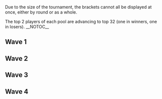{{DISPLAYTITLE:CEO 2015: ''Melee'' Pools}}{{CEO2015 Tabs |This=2}}

Due to the size of the tournament, the brackets cannot all be displayed at once, either by round or as a whole.

The top 2 players of each pool are advancing to top 32 (one in winners, one in losers).
__NOTOC__
==Wave 1==
{{Box|start|padding=2em}}
==={{HiddenSort| Pool 1}}===
{{GroupTableStart|[[CEO/2015/Melee/Singles Pools/P1|Pool 1]]|width=200px}}
{{GroupTableSlot| [[Armada]] |flag=se |team= |place= |win_m= |lose_m= |win_g= |lose_g= |bg=up }}
{{GroupTableSlot|[[KirbyLover69]] |team= |place= |win_m= |lose_m= |win_g= |lose_g= |bg= }}
{{GroupTableSlot|[[Clipstream Casshern]] |team= |place= |win_m= |lose_m= |win_g= |lose_g= |bg= }}
{{GroupTableSlot|[[TheresSomethingAboutMaddy|TheresSomething…]] |team= |place= |win_m= |lose_m= |win_g= |lose_g= |bg= }}
{{GroupTableSlot|[[BT]] |team= |place= |win_m= |lose_m= |win_g= |lose_g= |bg= }}
{{GroupTableSlot|[[Apollo]] |team= |place= |win_m= |lose_m= |win_g= |lose_g= |bg= }}
{{GroupTableSlot|[[CH Breadsticks]] |team= |place= |win_m= |lose_m= |win_g= |lose_g= |bg= }}
{{GroupTableSlot|[[Vudujin]] |flag=us |team= |place= |win_m= |lose_m= |win_g= |lose_g= |bg= }}
{{GroupTableSlot|[[Kradi]] |team= |place= |win_m= |lose_m= |win_g= |lose_g= |bg= }}
{{GroupTableSlot|[[Skaterbaj]] |team= |place= |win_m= |lose_m= |win_g= |lose_g= |bg= }}
{{GroupTableSlot|[[BGSatchel]] |team= |place= |win_m= |lose_m= |win_g= |lose_g= |bg= }}
{{GroupTableSlot|[[Moltov]] |team= |place= |win_m= |lose_m= |win_g= |lose_g= |bg= }}
{{GroupTableSlot|[[DOOM]] |team= |place= |win_m= |lose_m= |win_g= |lose_g= |bg= }}
{{GroupTableSlot|[[kip]] |team= |place= |win_m= |lose_m= |win_g= |lose_g= |bg= }}
{{GroupTableSlot|[[Spidi]] |team= |place= |win_m= |lose_m= |win_g= |lose_g= |bg= }}
{{GroupTableSlot|[[Gahtzu]] |flag=us |team= |place= |win_m= |lose_m= |win_g= |lose_g= |bg=stayup }}
{{GroupTableSlot|[[Muse]] |team= |place= |win_m= |lose_m= |win_g= |lose_g= |bg= }}
{{GroupTableSlot|[[Self Destruct King]] |team= |place= |win_m= |lose_m= |win_g= |lose_g= |bg= }}
{{GroupTableSlot|[[Morbellix]] |team= |place= |win_m= |lose_m= |win_g= |lose_g= |bg= }}
{{GroupTableSlot|[[EH Sly Dawg]] |team= |place= |win_m= |lose_m= |win_g= |lose_g= |bg= }}
{{GroupTableSlot|[[Mantwin]] |team= |place= |win_m= |lose_m= |win_g= |lose_g= |bg= }}
{{GroupTableSlot|[[JAM]] |team= |place= |win_m= |lose_m= |win_g= |lose_g= |bg= }}
{{GroupTableSlot|[[Bizzarro Flame]] |flag=us |team= |place= |win_m= |lose_m= |win_g= |lose_g= |bg= }}
{{GroupTableSlot|[[Whispy]] |team= |place= |win_m= |lose_m= |win_g= |lose_g= |bg= }}
{{GroupTableSlot|[[Gelp]] |team= |place= |win_m= |lose_m= |win_g= |lose_g= |bg= }}
{{GroupTableSlot|[[Moses]] |team= |place= |win_m= |lose_m= |win_g= |lose_g= |bg= }}
{{GroupTableSlot|[[Renshai]] |team= |place= |win_m= |lose_m= |win_g= |lose_g= |bg= }}
{{GroupTableSlot|[[Shoshonee]] |team= |place= |win_m= |lose_m= |win_g= |lose_g= |bg= }}
{{GroupTableSlot|[[red10911]] |team= |place= |win_m= |lose_m= |win_g= |lose_g= |bg= }}
{{GroupTableSlot|[[BB Boasting Toast]] |team= |place= |win_m= |lose_m= |win_g= |lose_g= |bg= }}
{{GroupTableEnd}}
{{Box|break|padding=2em}}

==={{HiddenSort| Pool 2}}===
{{GroupTableStart|[[CEO/2015/Melee/Singles Pools/P2|Pool 2]]|width=200px}}
{{GroupTableSlot|[[MacD]] |flag=us |team= |place= |win_m= |lose_m= |win_g= |lose_g= |bg=up }}
{{GroupTableSlot|[[Coals]] |team= |place= |win_m= |lose_m= |win_g= |lose_g= |bg= }}
{{GroupTableSlot|[[Dak]] |team= |place= |win_m= |lose_m= |win_g= |lose_g= |bg= }}
{{GroupTableSlot|[[Kiro]] |team= |place= |win_m= |lose_m= |win_g= |lose_g= |bg= }}
{{GroupTableSlot|[[Jigolo]] |team= |place= |win_m= |lose_m= |win_g= |lose_g= |bg= }}
{{GroupTableSlot|[[Kenpachi]] |team= |place= |win_m= |lose_m= |win_g= |lose_g= |bg= }}
{{GroupTableSlot|[[I AM LUNK]] |team= |place= |win_m= |lose_m= |win_g= |lose_g= |bg= }}
{{GroupTableSlot|[[drunk sloth]] |flag=us |team= |place= |win_m= |lose_m= |win_g= |lose_g= |bg= }}
{{GroupTableSlot|[[Blazing]] |team= |place= |win_m= |lose_m= |win_g= |lose_g= |bg= }}
{{GroupTableSlot|[[Professor Cedar]] |team= |place= |win_m= |lose_m= |win_g= |lose_g= |bg= }}
{{GroupTableSlot|[[SD]] |team= |place= |win_m= |lose_m= |win_g= |lose_g= |bg= }}
{{GroupTableSlot|[[Paz]] |team= |place= |win_m= |lose_m= |win_g= |lose_g= |bg= }}
{{GroupTableSlot|[[Haus]] |team= |place= |win_m= |lose_m= |win_g= |lose_g= |bg= }}
{{GroupTableSlot|[[Lad]] |team= |place= |win_m= |lose_m= |win_g= |lose_g= |bg= }}
{{GroupTableSlot|[[Skate]] |team= |place= |win_m= |lose_m= |win_g= |lose_g= |bg= }}
{{GroupTableSlot|[[DJ Nintendo]] |flag=us |team= |place= |win_m= |lose_m= |win_g= |lose_g= |bg=stayup }}
{{GroupTableSlot|[[CandyMan]] |team= |place= |win_m= |lose_m= |win_g= |lose_g= |bg= }}
{{GroupTableSlot|[[Foodmanchew]] |team= |place= |win_m= |lose_m= |win_g= |lose_g= |bg= }}
{{GroupTableSlot|[[Vyrem]] |team= |place= |win_m= |lose_m= |win_g= |lose_g= |bg= }}
{{GroupTableSlot|[[Robot Owl]] |team= |place= |win_m= |lose_m= |win_g= |lose_g= |bg= }}
{{GroupTableSlot|[[Captain Zack]] |team= |place= |win_m= |lose_m= |win_g= |lose_g= |bg= }}
{{GroupTableSlot|[[The Rock]] |team= |place= |win_m= |lose_m= |win_g= |lose_g= |bg= }}
{{GroupTableSlot|[[ARC]] |flag=us |team= |place= |win_m= |lose_m= |win_g= |lose_g= |bg= }}
{{GroupTableSlot|[[Nicaboy]] |flag=us |team= |place= |win_m= |lose_m= |win_g= |lose_g= |bg= }}
{{GroupTableSlot|[[Omnesync]] |team= |place= |win_m= |lose_m= |win_g= |lose_g= |bg= }}
{{GroupTableSlot|[[SRD Javi]] |team= |place= |win_m= |lose_m= |win_g= |lose_g= |bg= }}
{{GroupTableSlot|[[Lex]] |team= |place= |win_m= |lose_m= |win_g= |lose_g= |bg= }}
{{GroupTableSlot|[[Thad]] |team= |place= |win_m= |lose_m= |win_g= |lose_g= |bg= }}
{{GroupTableSlot|[[Gary]] |team= |place= |win_m= |lose_m= |win_g= |lose_g= |bg= }}
{{GroupTableSlot|[[BABERUTHLESS]] |team= |place= |win_m= |lose_m= |win_g= |lose_g= |bg= }}
{{GroupTableEnd}}
{{Box|break|padding=2em}}

==={{HiddenSort| Pool 3}}===
{{GroupTableStart|[[CEO/2015/Melee/Singles Pools/P3|Pool 3]]|width=200px}}
{{GroupTableSlot|[[SFAT]] |flag=us |team= |place= |win_m= |lose_m= |win_g= |lose_g= |bg=up }}
{{GroupTableSlot|[[C40]] |team= |place= |win_m= |lose_m= |win_g= |lose_g= |bg= }}
{{GroupTableSlot|[[Memo]] |team= |place= |win_m= |lose_m= |win_g= |lose_g= |bg= }}
{{GroupTableSlot|[[Future]] |team= |place= |win_m= |lose_m= |win_g= |lose_g= |bg= }}
{{GroupTableSlot|[[dog]] |team= |place= |win_m= |lose_m= |win_g= |lose_g= |bg= }}
{{GroupTableSlot|[[TheBlackHombre]] |team= |place= |win_m= |lose_m= |win_g= |lose_g= |bg= }}
{{GroupTableSlot|[[Arcana7]] |team= |place= |win_m= |lose_m= |win_g= |lose_g= |bg= }}
{{GroupTableSlot|[[KeepSpeedN]] |team= |place= |win_m= |lose_m= |win_g= |lose_g= |bg= }}
{{GroupTableSlot|[[Valar Morghulis]] |team= |place= |win_m= |lose_m= |win_g= |lose_g= |bg= }}
{{GroupTableSlot|[[Brochill]] |team= |place= |win_m= |lose_m= |win_g= |lose_g= |bg= }}
{{GroupTableSlot|[[Fizzi]] |team= |place= |win_m= |lose_m= |win_g= |lose_g= |bg= }}
{{GroupTableSlot|[[OC Zack]] |team= |place= |win_m= |lose_m= |win_g= |lose_g= |bg= }}
{{GroupTableSlot|[[Phire]] |team= |place= |win_m= |lose_m= |win_g= |lose_g= |bg= }}
{{GroupTableSlot|[[Browningtons]] |team= |place= |win_m= |lose_m= |win_g= |lose_g= |bg= }}
{{GroupTableSlot|[[MilkMuffinMan]] |team= |place= |win_m= |lose_m= |win_g= |lose_g= |bg= }}
{{GroupTableSlot|[[Porkchops]] |flag=us |team= |place= |win_m= |lose_m= |win_g= |lose_g= |bg=stayup }}
{{GroupTableSlot|[[Drew]] |team= |place= |win_m= |lose_m= |win_g= |lose_g= |bg= }}
{{GroupTableSlot|[[119 Fabio]] |team= |place= |win_m= |lose_m= |win_g= |lose_g= |bg= }}
{{GroupTableSlot|[[Frardvark]] |team= |place= |win_m= |lose_m= |win_g= |lose_g= |bg= }}
{{GroupTableSlot|[[Locke Robster]] |team= |place= |win_m= |lose_m= |win_g= |lose_g= |bg= }}
{{GroupTableSlot|[[OCS Sync]] |team= |place= |win_m= |lose_m= |win_g= |lose_g= |bg= }}
{{GroupTableSlot|[[Dark Mark]] |team= |place= |win_m= |lose_m= |win_g= |lose_g= |bg= }}
{{GroupTableSlot|[[Azen]] |flag=us |team= |place= |win_m= |lose_m= |win_g= |lose_g= |bg= }}
{{GroupTableSlot|[[Pi]] |flag=us |team= |place= |win_m= |lose_m= |win_g= |lose_g= |bg= }}
{{GroupTableSlot|[[Ruse]] |team= |place= |win_m= |lose_m= |win_g= |lose_g= |bg= }}
{{GroupTableSlot|[[Churr0s]] |team= |place= |win_m= |lose_m= |win_g= |lose_g= |bg= }}
{{GroupTableSlot|[[Simba]] |team= |place= |win_m= |lose_m= |win_g= |lose_g= |bg= }}
{{GroupTableSlot|[[JediOkami]] |team= |place= |win_m= |lose_m= |win_g= |lose_g= |bg= }}
{{GroupTableSlot|[[Esperanto]] |team= |place= |win_m= |lose_m= |win_g= |lose_g= |bg= }}
{{GroupTableSlot|[[Bloodzure]] |team= |place= |win_m= |lose_m= |win_g= |lose_g= |bg= }}

{{GroupTableEnd}}
{{Box|break|padding=2em}}

==={{HiddenSort| Pool 4}}===
{{GroupTableStart|[[CEO/2015/Melee/Singles Pools/P4|Pool 4]]|width=200px}}
{{GroupTableSlot|[[S2J]] |flag=us |team= |place= |win_m= |lose_m= |win_g= |lose_g= |bg=up }}
{{GroupTableSlot|[[Jelly]] |team= |place= |win_m= |lose_m= |win_g= |lose_g= |bg= }}
{{GroupTableSlot|[[Corp]] |team= |place= |win_m= |lose_m= |win_g= |lose_g= |bg= }}
{{GroupTableSlot|[[Super Galaxy Man Sam|Super Galaxy…]] |team= |place= |win_m= |lose_m= |win_g= |lose_g= |bg= }}
{{GroupTableSlot|[[Wolfheim]] |team= |place= |win_m= |lose_m= |win_g= |lose_g= |bg= }}
{{GroupTableSlot|[[Quasarwolf]] |team= |place= |win_m= |lose_m= |win_g= |lose_g= |bg= }}
{{GroupTableSlot|[[mattjh]] |team= |place= |win_m= |lose_m= |win_g= |lose_g= |bg= }}
{{GroupTableSlot|[[Captain Crunch]] |flag=us |team= |place= |win_m= |lose_m= |win_g= |lose_g= |bg= }}
{{GroupTableSlot|[[jntabeast]] |team= |place= |win_m= |lose_m= |win_g= |lose_g= |bg= }}
{{GroupTableSlot|[[Regi]] |team= |place= |win_m= |lose_m= |win_g= |lose_g= |bg= }}
{{GroupTableSlot|[[Jag]] |team= |place= |win_m= |lose_m= |win_g= |lose_g= |bg= }}
{{GroupTableSlot|[[PB&J]] |flag=us |team= |place= |win_m= |lose_m= |win_g= |lose_g= |bg= }}
{{GroupTableSlot|[[Flippers360 KamiKaze]] |team= |place= |win_m= |lose_m= |win_g= |lose_g= |bg= }}
{{GroupTableSlot|[[eet]] |team= |place= |win_m= |lose_m= |win_g= |lose_g= |bg= }}
{{GroupTableSlot|[[Doc13]] |team= |place= |win_m= |lose_m= |win_g= |lose_g= |bg= }}
{{GroupTableSlot|[[Druggedfox]] |flag=us |team= |place= |win_m= |lose_m= |win_g= |lose_g= |bg=stayup }}
{{GroupTableSlot|[[TheCEO]] |team= |place= |win_m= |lose_m= |win_g= |lose_g= |bg= }}
{{GroupTableSlot|[[OCS Prime]] |team= |place= |win_m= |lose_m= |win_g= |lose_g= |bg= }}
{{GroupTableSlot|[[Flying Pikachu]] |team= |place= |win_m= |lose_m= |win_g= |lose_g= |bg= }}
{{GroupTableSlot|[[Tofu]] |team= |place= |win_m= |lose_m= |win_g= |lose_g= |bg= }}
{{GroupTableSlot|[[Barraca]] |team= |place= |win_m= |lose_m= |win_g= |lose_g= |bg= }}
{{GroupTableSlot|[[TGL Sinister]] |team= |place= |win_m= |lose_m= |win_g= |lose_g= |bg= }}
{{GroupTableSlot|[[MilkMan]] |flag=us |team= |place= |win_m= |lose_m= |win_g= |lose_g= |bg= }}
{{GroupTableSlot|[[Zephyr]] |flag=fr |team= |place= |win_m= |lose_m= |win_g= |lose_g= |bg= }}
{{GroupTableSlot|[[Kalahari]] |team= |place= |win_m= |lose_m= |win_g= |lose_g= |bg= }}
{{GroupTableSlot|[[GingerJesus]] |team= |place= |win_m= |lose_m= |win_g= |lose_g= |bg= }}
{{GroupTableSlot|[[Anjel]] |team= |place= |win_m= |lose_m= |win_g= |lose_g= |bg= }}
{{GroupTableSlot|[[Halfrican]] |team= |place= |win_m= |lose_m= |win_g= |lose_g= |bg= }}
{{GroupTableSlot|[[Fridge Inspector]] |team= |place= |win_m= |lose_m= |win_g= |lose_g= |bg= }}
{{GroupTableSlot|[[Ranch]] |team= |place= |win_m= |lose_m= |win_g= |lose_g= |bg= }}

{{GroupTableEnd}}
{{Box|end}}

==Wave 2==
{{Box|start|padding=2em}}
==={{HiddenSort| Pool 5}}===
{{GroupTableStart|[[CEO/2015/Melee/Singles Pools/P5|Pool 5]]|width=200px}}
{{GroupTableSlot|[[Hungrybox]] |flag=us |team= |place= |win_m= |lose_m= |win_g= |lose_g= |bg=up }}
{{GroupTableSlot|[[TFS Parker]] |team= |place= |win_m= |lose_m= |win_g= |lose_g= |bg= }}
{{GroupTableSlot|[[Miggs]] |team= |place= |win_m= |lose_m= |win_g= |lose_g= |bg= }}
{{GroupTableSlot|[[Moody]] |team= |place= |win_m= |lose_m= |win_g= |lose_g= |bg= }}
{{GroupTableSlot|[[Pleb]] |team= |place= |win_m= |lose_m= |win_g= |lose_g= |bg= }}
{{GroupTableSlot|[[Fresh Prince]] |team= |place= |win_m= |lose_m= |win_g= |lose_g= |bg= }}
{{GroupTableSlot|[[TILT]] |team= |place= |win_m= |lose_m= |win_g= |lose_g= |bg= }}
{{GroupTableSlot|[[Eliott Vuelta]] |team= |place= |win_m= |lose_m= |win_g= |lose_g= |bg= }}
{{GroupTableSlot|[[M'eleedy Andrew Vallejo|M'eleedy Andrew…]] |team= |place= |win_m= |lose_m= |win_g= |lose_g= |bg= }}
{{GroupTableSlot|[[Owl]] |team= |place= |win_m= |lose_m= |win_g= |lose_g= |bg= }}
{{GroupTableSlot|[[KittenSoup]] |team= |place= |win_m= |lose_m= |win_g= |lose_g= |bg= }}
{{GroupTableSlot|[[Prof]] |team= |place= |win_m= |lose_m= |win_g= |lose_g= |bg= }}
{{GroupTableSlot|[[Shammerbaun]] |team= |place= |win_m= |lose_m= |win_g= |lose_g= |bg= }}
{{GroupTableSlot|[[Wiil]] |team= |place= |win_m= |lose_m= |win_g= |lose_g= |bg= }}
{{GroupTableSlot|[[Jnew]] |team= |place= |win_m= |lose_m= |win_g= |lose_g= |bg= }}
{{GroupTableSlot|[[$Mike]] |flag=us |team= |place= |win_m= |lose_m= |win_g= |lose_g= |bg= }}
{{GroupTableSlot|[[SolidSnakeR3D]] |team= |place= |win_m= |lose_m= |win_g= |lose_g= |bg= }}
{{GroupTableSlot|[[Fancy Dan]] |team= |place= |win_m= |lose_m= |win_g= |lose_g= |bg= }}
{{GroupTableSlot|[[Sly Anubis]] |team= |place= |win_m= |lose_m= |win_g= |lose_g= |bg= }}
{{GroupTableSlot|[[Hou Whispy]] |team= |place= |win_m= |lose_m= |win_g= |lose_g= |bg= }}
{{GroupTableSlot|[[whack]] |team= |place= |win_m= |lose_m= |win_g= |lose_g= |bg= }}
{{GroupTableSlot|[[Arakune]] |team= |place= |win_m= |lose_m= |win_g= |lose_g= |bg= }}
{{GroupTableSlot|[[VGR Bray]] |team= |place= |win_m= |lose_m= |win_g= |lose_g= |bg= }}
{{GroupTableSlot|[[Darrell]] |flag=us |team= |place= |win_m= |lose_m= |win_g= |lose_g= |bg=stayup }}
{{GroupTableSlot|[[rhyzn0266]] |team= |place= |win_m= |lose_m= |win_g= |lose_g= |bg= }}
{{GroupTableSlot|[[JinZo]] |team= |place= |win_m= |lose_m= |win_g= |lose_g= |bg= }}
{{GroupTableSlot|[[Pure]] |team= |place= |win_m= |lose_m= |win_g= |lose_g= |bg= }}
{{GroupTableSlot|[[Alteras]] |team= |place= |win_m= |lose_m= |win_g= |lose_g= |bg= }}
{{GroupTableSlot|[[C_Rez]] |team= |place= |win_m= |lose_m= |win_g= |lose_g= |bg= }}
{{GroupTableSlot|[[D Double Keebs]] |team= |place= |win_m= |lose_m= |win_g= |lose_g= |bg= }}
{{GroupTableSlot|[[RemoteSsh]] |team= |place= |win_m= |lose_m= |win_g= |lose_g= |bg= }}

{{GroupTableEnd}}
{{Box|break|padding=2em}}

==={{HiddenSort| Pool 6}}===
{{GroupTableStart|[[CEO/2015/Melee/Singles Pools/P6|Pool 6]]|width=200px}}
{{GroupTableSlot|[[HugS]] |flag=us |team= |place= |win_m= |lose_m= |win_g= |lose_g= |bg=up }}
{{GroupTableSlot|[[Zydin]] |team= |place= |win_m= |lose_m= |win_g= |lose_g= |bg= }}
{{GroupTableSlot|[[BabyCakes]] |team= |place= |win_m= |lose_m= |win_g= |lose_g= |bg= }}
{{GroupTableSlot|[[Big Homie House]] |team= |place= |win_m= |lose_m= |win_g= |lose_g= |bg= }}
{{GroupTableSlot|[[Regent]] |team= |place= |win_m= |lose_m= |win_g= |lose_g= |bg= }}
{{GroupTableSlot|[[Th3F3tt]] |team= |place= |win_m= |lose_m= |win_g= |lose_g= |bg= }}
{{GroupTableSlot|[[Deep]] |team= |place= |win_m= |lose_m= |win_g= |lose_g= |bg= }}
{{GroupTableSlot|[[Awstintacious]] |team= |place= |win_m= |lose_m= |win_g= |lose_g= |bg= }}
{{GroupTableSlot|[[Style]] |team= |place= |win_m= |lose_m= |win_g= |lose_g= |bg= }}
{{GroupTableSlot|[[Brother]] |team= |place= |win_m= |lose_m= |win_g= |lose_g= |bg= }}
{{GroupTableSlot|[[King Kolo]] |team= |place= |win_m= |lose_m= |win_g= |lose_g= |bg= }}
{{GroupTableSlot|[[uuaa]] |flag=us |team= |place= |win_m= |lose_m= |win_g= |lose_g= |bg= }}
{{GroupTableSlot|[[TheWizKidRob]] |team= |place= |win_m= |lose_m= |win_g= |lose_g= |bg= }}
{{GroupTableSlot|[[Da Supa]] |team= |place= |win_m= |lose_m= |win_g= |lose_g= |bg= }}
{{GroupTableSlot|[[DewDaDash]] |team= |place= |win_m= |lose_m= |win_g= |lose_g= |bg= }}
{{GroupTableSlot|[[Frootloop]] |flag=us |team= |place= |win_m= |lose_m= |win_g= |lose_g= |bg=stayup }}
{{GroupTableSlot|[[Chezz]] |team= |place= |win_m= |lose_m= |win_g= |lose_g= |bg= }}
{{GroupTableSlot|[[Harrisondorf]] |team= |place= |win_m= |lose_m= |win_g= |lose_g= |bg= }}
{{GroupTableSlot|[[M'eleedy Parker Makatura|M'eleedy Parker…]] |team= |place= |win_m= |lose_m= |win_g= |lose_g= |bg= }}
{{GroupTableSlot|[[MH It's a Wonderful World|MH It's a…]] |team= |place= |win_m= |lose_m= |win_g= |lose_g= |bg= }}
{{GroupTableSlot|[[Rando]] |team= |place= |win_m= |lose_m= |win_g= |lose_g= |bg= }}
{{GroupTableSlot|[[Radar]] |team= |place= |win_m= |lose_m= |win_g= |lose_g= |bg= }}
{{GroupTableSlot|[[SuperUltraDX]] |team= |place= |win_m= |lose_m= |win_g= |lose_g= |bg= }}
{{GroupTableSlot|[[ESPR Eval]] |flag=pr |team= |place= |win_m= |lose_m= |win_g= |lose_g= |bg= }}
{{GroupTableSlot|[[Mike Lee The Franchise|Mike Lee…]] |team= |place= |win_m= |lose_m= |win_g= |lose_g= |bg= }}
{{GroupTableSlot|[[Yort (Hancock)]] |team= |place= |win_m= |lose_m= |win_g= |lose_g= |bg= }}
{{GroupTableSlot|[[SEVE7N]] |team= |place= |win_m= |lose_m= |win_g= |lose_g= |bg= }}
{{GroupTableSlot|[[DualX]] |team= |place= |win_m= |lose_m= |win_g= |lose_g= |bg= }}
{{GroupTableSlot|[[Kowboye]] |team= |place= |win_m= |lose_m= |win_g= |lose_g= |bg= }}
{{GroupTableSlot|[[iTrez]] |team= |place= |win_m= |lose_m= |win_g= |lose_g= |bg= }}
{{GroupTableSlot|[[Steele]] |team= |place= |win_m= |lose_m= |win_g= |lose_g= |bg= }}

{{GroupTableEnd}}
{{Box|break|padding=2em}}

==={{HiddenSort| Pool 7}}===
{{GroupTableStart|[[CEO/2015/Melee/Singles Pools/P7|Pool 7]]|width=200px}}
{{GroupTableSlot|[[PewPewU]] |flag=us |team= |place= |win_m= |lose_m= |win_g= |lose_g= |bg=up }}
{{GroupTableSlot|[[Not.Brian]] |team= |place= |win_m= |lose_m= |win_g= |lose_g= |bg= }}
{{GroupTableSlot|[[Save]] |team= |place= |win_m= |lose_m= |win_g= |lose_g= |bg= }}
{{GroupTableSlot|[[Milky]] |team= |place= |win_m= |lose_m= |win_g= |lose_g= |bg= }}
{{GroupTableSlot|[[-X-]] |team= |place= |win_m= |lose_m= |win_g= |lose_g= |bg= }}
{{GroupTableSlot|[[VS NickRiddle]] |team= |place= |win_m= |lose_m= |win_g= |lose_g= |bg= }}
{{GroupTableSlot|[[Rupture]] |team= |place= |win_m= |lose_m= |win_g= |lose_g= |bg= }}
{{GroupTableSlot|[[Benteezy]] |team= |place= |win_m= |lose_m= |win_g= |lose_g= |bg= }}
{{GroupTableSlot|[[Kim Jong UN]] |team= |place= |win_m= |lose_m= |win_g= |lose_g= |bg= }}
{{GroupTableSlot|[[JD]] |team= |place= |win_m= |lose_m= |win_g= |lose_g= |bg= }}
{{GroupTableSlot|[[swag daddy]] |team= |place= |win_m= |lose_m= |win_g= |lose_g= |bg= }}
{{GroupTableSlot|[[SmashMac]] |team= |place= |win_m= |lose_m= |win_g= |lose_g= |bg= }}
{{GroupTableSlot|[[LSB Saint Shaden]] |team= |place= |win_m= |lose_m= |win_g= |lose_g= |bg= }}
{{GroupTableSlot|[[SWS Angelo]] |team= |place= |win_m= |lose_m= |win_g= |lose_g= |bg= }}
{{GroupTableSlot|[[Syphichan]] |team= |place= |win_m= |lose_m= |win_g= |lose_g= |bg= }}
{{GroupTableSlot|[[Gravy]] |flag=us |team= |place= |win_m= |lose_m= |win_g= |lose_g= |bg=stayup }}
{{GroupTableSlot|[[Tubesssbm]] |team= |place= |win_m= |lose_m= |win_g= |lose_g= |bg= }}
{{GroupTableSlot|[[Mav]] |team= |place= |win_m= |lose_m= |win_g= |lose_g= |bg= }}
{{GroupTableSlot|[[DeepWeb]] |team= |place= |win_m= |lose_m= |win_g= |lose_g= |bg= }}
{{GroupTableSlot|[[Darkneo754]] |team= |place= |win_m= |lose_m= |win_g= |lose_g= |bg= }}
{{GroupTableSlot|[[SPICY SmashKid]] |team= |place= |win_m= |lose_m= |win_g= |lose_g= |bg= }}
{{GroupTableSlot|[[Broasty]] |team= |place= |win_m= |lose_m= |win_g= |lose_g= |bg= }}
{{GroupTableSlot|[[Ken]] |flag=us |team= |place= |win_m= |lose_m= |win_g= |lose_g= |bg= }}
{{GroupTableSlot|[[Good Lettuce]] |team= |place= |win_m= |lose_m= |win_g= |lose_g= |bg= }}
{{GroupTableSlot|[[Ridz]] |team= |place= |win_m= |lose_m= |win_g= |lose_g= |bg= }}
{{GroupTableSlot|[[Enigma]] |team= |place= |win_m= |lose_m= |win_g= |lose_g= |bg= }}
{{GroupTableSlot|[[SC_Factory]] |team= |place= |win_m= |lose_m= |win_g= |lose_g= |bg= }}
{{GroupTableSlot|[[Phrakture]] |team= |place= |win_m= |lose_m= |win_g= |lose_g= |bg= }}
{{GroupTableSlot|[[Geoff]] |team= |place= |win_m= |lose_m= |win_g= |lose_g= |bg= }}
{{GroupTableSlot|[[SilentWarrior]] |team= |place= |win_m= |lose_m= |win_g= |lose_g= |bg= }}
{{GroupTableEnd}}
{{Box|break|padding=2em}}

==={{HiddenSort| Pool 8}}===
{{GroupTableStart|[[CEO/2015/Melee/Singles Pools/P8|Pool 8]]|width=200px}}
{{GroupTableSlot|[[Mew2King]] |flag=us |team= |place= |win_m= |lose_m= |win_g= |lose_g= |bg= }}
{{GroupTableSlot|[[J_Bomb]] |team= |place= |win_m= |lose_m= |win_g= |lose_g= |bg= }}
{{GroupTableSlot|[[Blink]] |team= |place= |win_m= |lose_m= |win_g= |lose_g= |bg= }}
{{GroupTableSlot|[[Dron]] |team= |place= |win_m= |lose_m= |win_g= |lose_g= |bg= }}
{{GroupTableSlot|[[Raze]] |team= |place= |win_m= |lose_m= |win_g= |lose_g= |bg= }}
{{GroupTableSlot|[[Doc Brown]] |team= |place= |win_m= |lose_m= |win_g= |lose_g= |bg= }}
{{GroupTableSlot|[[Joey Bag o' Donuts]] |team= |place= |win_m= |lose_m= |win_g= |lose_g= |bg= }}
{{GroupTableSlot|[[Reno]] |flag=us |team= |place= |win_m= |lose_m= |win_g= |lose_g= |bg=stayup }}
{{GroupTableSlot|[[Hero]] |team= |place= |win_m= |lose_m= |win_g= |lose_g= |bg= }}
{{GroupTableSlot|[[Kijin]] |team= |place= |win_m= |lose_m= |win_g= |lose_g= |bg= }}
{{GroupTableSlot|[[Buffalo Puncher]] |team= |place= |win_m= |lose_m= |win_g= |lose_g= |bg= }}
{{GroupTableSlot|[[The Author]] |team= |place= |win_m= |lose_m= |win_g= |lose_g= |bg= }}
{{GroupTableSlot|[[Kinggallo]] |team= |place= |win_m= |lose_m= |win_g= |lose_g= |bg= }}
{{GroupTableSlot|[[Tommyboi]] |team= |place= |win_m= |lose_m= |win_g= |lose_g= |bg= }}
{{GroupTableSlot|[[Coin]] |team= |place= |win_m= |lose_m= |win_g= |lose_g= |bg= }}
{{GroupTableSlot|[[Zhu]] |flag=us |team= |place= |win_m= |lose_m= |win_g= |lose_g= |bg=up }}
{{GroupTableSlot|[[derdian]] |flag=us |team= |place= |win_m= |lose_m= |win_g= |lose_g= |bg= }}
{{GroupTableSlot|[[Creature]] |team= |place= |win_m= |lose_m= |win_g= |lose_g= |bg= }}
{{GroupTableSlot|[[EE MrLz]] |flag=us |team= |place= |win_m= |lose_m= |win_g= |lose_g= |bg= }}
{{GroupTableSlot|[[Citizen]] |team= |place= |win_m= |lose_m= |win_g= |lose_g= |bg= }}
{{GroupTableSlot|[[Buck Nasty]] |team= |place= |win_m= |lose_m= |win_g= |lose_g= |bg= }}
{{GroupTableSlot|[[Swordply]] |team= |place= |win_m= |lose_m= |win_g= |lose_g= |bg= }}
{{GroupTableSlot|[[Pengie]] |team= |place= |win_m= |lose_m= |win_g= |lose_g= |bg= }}
{{GroupTableSlot|[[ChuckNasty]] |team= |place= |win_m= |lose_m= |win_g= |lose_g= |bg= }}
{{GroupTableSlot|[[FIRA N ICE]] |team= |place= |win_m= |lose_m= |win_g= |lose_g= |bg= }}
{{GroupTableSlot|[[FeedtheHead]] |team= |place= |win_m= |lose_m= |win_g= |lose_g= |bg= }}
{{GroupTableSlot|[[Locreed]] |team= |place= |win_m= |lose_m= |win_g= |lose_g= |bg= }}
{{GroupTableSlot|[[ToastySpeeds7mph]] |team= |place= |win_m= |lose_m= |win_g= |lose_g= |bg= }}
{{GroupTableSlot|[[Neuroscience]] |team= |place= |win_m= |lose_m= |win_g= |lose_g= |bg= }}
{{GroupTableSlot|[[Gwabs]] |team= |place= |win_m= |lose_m= |win_g= |lose_g= |bg= }}

{{GroupTableEnd}}
{{Box|end}}

==Wave 3==
{{Box|start|padding=2em}}
==={{HiddenSort| Pool 9}}===
{{GroupTableStart|[[CEO/2015/Melee/Singles Pools/P9|Pool 9]]|width=200px}}
{{GroupTableSlot|[[Mango]] |flag=us |team= |place= |win_m= |lose_m= |win_g= |lose_g= |bg=up }}
{{GroupTableSlot|[[BlitzKing109]] |team= |place= |win_m= |lose_m= |win_g= |lose_g= |bg= }}
{{GroupTableSlot|[[Shotlandcore]] |team= |place= |win_m= |lose_m= |win_g= |lose_g= |bg= }}
{{GroupTableSlot|[[pyro]] |team= |place= |win_m= |lose_m= |win_g= |lose_g= |bg= }}
{{GroupTableSlot|[[Saucy Tho]] |team= |place= |win_m= |lose_m= |win_g= |lose_g= |bg= }}
{{GroupTableSlot|[[PT_Zaney]] |team= |place= |win_m= |lose_m= |win_g= |lose_g= |bg= }}
{{GroupTableSlot|[[Reece's Peaches]] |team= |place= |win_m= |lose_m= |win_g= |lose_g= |bg= }}
{{GroupTableSlot|[[Minty]] |flag=us |team= |place= |win_m= |lose_m= |win_g= |lose_g= |bg= }}
{{GroupTableSlot|[[Bananadorf]] |team= |place= |win_m= |lose_m= |win_g= |lose_g= |bg= }}
{{GroupTableSlot|[[Phat]] |team= |place= |win_m= |lose_m= |win_g= |lose_g= |bg= }}
{{GroupTableSlot|[[Kef]] |team= |place= |win_m= |lose_m= |win_g= |lose_g= |bg= }}
{{GroupTableSlot|[[Envy]] |flag=us |team= |place= |win_m= |lose_m= |win_g= |lose_g= |bg= }}
{{GroupTableSlot|[[Kuji]] |team= |place= |win_m= |lose_m= |win_g= |lose_g= |bg= }}
{{GroupTableSlot|[[Cuddles]] |team= |place= |win_m= |lose_m= |win_g= |lose_g= |bg= }}
{{GroupTableSlot|[[Warfstache Articanus]] |team= |place= |win_m= |lose_m= |win_g= |lose_g= |bg= }}
{{GroupTableSlot|[[Blea Gelo]] |flag=ve |team= |place= |win_m= |lose_m= |win_g= |lose_g= |bg= }}
{{GroupTableSlot|[[SO Frogman]] |team= |place= |win_m= |lose_m= |win_g= |lose_g= |bg= }}
{{GroupTableSlot|[[MattyIce]] |team= |place= |win_m= |lose_m= |win_g= |lose_g= |bg= }}
{{GroupTableSlot|[[Tempo]] |flag=us |team= |place= |win_m= |lose_m= |win_g= |lose_g= |bg= }}
{{GroupTableSlot|[[Pants]] |team= |place= |win_m= |lose_m= |win_g= |lose_g= |bg= }}
{{GroupTableSlot|[[Boomstick]] |team= |place= |win_m= |lose_m= |win_g= |lose_g= |bg= }}
{{GroupTableSlot|[[The Best in West Palm Beach|The Best in West…]] |team= |place= |win_m= |lose_m= |win_g= |lose_g= |bg= }}
{{GroupTableSlot|[[Toph]] |flag=us |team= |place= |win_m= |lose_m= |win_g= |lose_g= |bg=stayup }}
{{GroupTableSlot|[[OP]] |team= |place= |win_m= |lose_m= |win_g= |lose_g= |bg= }}
{{GroupTableSlot|[[ADMJ]] |team= |place= |win_m= |lose_m= |win_g= |lose_g= |bg= }}
{{GroupTableSlot|[[menotyou135]] |team= |place= |win_m= |lose_m= |win_g= |lose_g= |bg= }}
{{GroupTableSlot|[[Air Conditioner]] |team= |place= |win_m= |lose_m= |win_g= |lose_g= |bg= }}
{{GroupTableSlot|[[EH Saiblade]] |team= |place= |win_m= |lose_m= |win_g= |lose_g= |bg= }}
{{GroupTableSlot|[[Pipes]] |team= |place= |win_m= |lose_m= |win_g= |lose_g= |bg= }}
{{GroupTableSlot|[[T3nshi]] |team= |place= |win_m= |lose_m= |win_g= |lose_g= |bg= }}

{{GroupTableEnd}}
{{Box|break|padding=2em}}

==={{HiddenSort| Pool 10}}===
{{GroupTableStart|[[CEO/2015/Melee/Singles Pools/P10|Pool 10]]|width=200px}}
{{GroupTableSlot|[[Abate]] |flag=us |team= |place= |win_m= |lose_m= |win_g= |lose_g= |bg=up }}
{{GroupTableSlot|[[SipDatLean]] |team= |place= |win_m= |lose_m= |win_g= |lose_g= |bg= }}
{{GroupTableSlot|[[YamaNeko]] |team= |place= |win_m= |lose_m= |win_g= |lose_g= |bg= }}
{{GroupTableSlot|[[OSVG SPICY WaruiBui]] |team= |place= |win_m= |lose_m= |win_g= |lose_g= |bg= }}
{{GroupTableSlot|[[Bumbo]] |team= |place= |win_m= |lose_m= |win_g= |lose_g= |bg= }}
{{GroupTableSlot|[[Jazz]] |team= |place= |win_m= |lose_m= |win_g= |lose_g= |bg= }}
{{GroupTableSlot|[[TGL Shamunt]] |flag=us |team= |place= |win_m= |lose_m= |win_g= |lose_g= |bg= }}
{{GroupTableSlot|[[EikelmannRUS]] |flag=ru |team= |place= |win_m= |lose_m= |win_g= |lose_g= |bg=stayup }}
{{GroupTableSlot|[[Rojo]] |team= |place= |win_m= |lose_m= |win_g= |lose_g= |bg= }}
{{GroupTableSlot|[[NoPo Xeno]] |team= |place= |win_m= |lose_m= |win_g= |lose_g= |bg= }}
{{GroupTableSlot|[[Osmosis]] |team= |place= |win_m= |lose_m= |win_g= |lose_g= |bg= }}
{{GroupTableSlot|[[bakido]] |team= |place= |win_m= |lose_m= |win_g= |lose_g= |bg= }}
{{GroupTableSlot|[[MysticJoshua11]] |team= |place= |win_m= |lose_m= |win_g= |lose_g= |bg= }}
{{GroupTableSlot|[[Panda Jaws]] |team= |place= |win_m= |lose_m= |win_g= |lose_g= |bg= }}
{{GroupTableSlot|[[Rentoraa]] |team= |place= |win_m= |lose_m= |win_g= |lose_g= |bg= }}
{{GroupTableSlot|[[Twitch]] |flag=us |team= |place= |win_m= |lose_m= |win_g= |lose_g= |bg= }}
{{GroupTableSlot|[[Mouse Shampoo]] |team= |place= |win_m= |lose_m= |win_g= |lose_g= |bg= }}
{{GroupTableSlot|[[Booty Thrill]] |team= |place= |win_m= |lose_m= |win_g= |lose_g= |bg= }}
{{GroupTableSlot|[[Syix]] |team= |place= |win_m= |lose_m= |win_g= |lose_g= |bg= }}
{{GroupTableSlot|[[Nameless Joe]] |team= |place= |win_m= |lose_m= |win_g= |lose_g= |bg= }}
{{GroupTableSlot|[[10K Dr. Acula]] |team= |place= |win_m= |lose_m= |win_g= |lose_g= |bg= }}
{{GroupTableSlot|[[rstevoa]] |team= |place= |win_m= |lose_m= |win_g= |lose_g= |bg= }}
{{GroupTableSlot|[[KPan]] |flag=us |team= |place= |win_m= |lose_m= |win_g= |lose_g= |bg= }}
{{GroupTableSlot|[[bhoogs]] |team= |place= |win_m= |lose_m= |win_g= |lose_g= |bg= }}
{{GroupTableSlot|[[Raisin]] |team= |place= |win_m= |lose_m= |win_g= |lose_g= |bg= }}
{{GroupTableSlot|[[Professor Poonanny]] |team= |place= |win_m= |lose_m= |win_g= |lose_g= |bg= }}
{{GroupTableSlot|[[Wal]] |team= |place= |win_m= |lose_m= |win_g= |lose_g= |bg= }}
{{GroupTableSlot|[[SilenceGhost]] |team= |place= |win_m= |lose_m= |win_g= |lose_g= |bg= }}
{{GroupTableSlot|[[scud]] |team= |place= |win_m= |lose_m= |win_g= |lose_g= |bg= }}
{{GroupTableSlot|[[Lotek Tmon]] |team= |place= |win_m= |lose_m= |win_g= |lose_g= |bg= }}

{{GroupTableEnd}}
{{Box|break|padding=2em}}

==={{HiddenSort| Pool 11}}===
{{GroupTableStart|[[CEO/2015/Melee/Singles Pools/P11|Pool 11]]|width=200px}}
{{GroupTableSlot|[[Shroomed]] |flag=us |team= |place= |win_m= |lose_m= |win_g= |lose_g= |bg=up }}
{{GroupTableSlot|[[Chuchaka]] |team= |place= |win_m= |lose_m= |win_g= |lose_g= |bg= }}
{{GroupTableSlot|[[gutterskulk]] |team= |place= |win_m= |lose_m= |win_g= |lose_g= |bg= }}
{{GroupTableSlot|[[A1-EX]] |team= |place= |win_m= |lose_m= |win_g= |lose_g= |bg= }}
{{GroupTableSlot|[[Sampai]] |team= |place= |win_m= |lose_m= |win_g= |lose_g= |bg= }}
{{GroupTableSlot|[[MF_DOM]] |team= |place= |win_m= |lose_m= |win_g= |lose_g= |bg= }}
{{GroupTableSlot|[[Smoof]] |team= |place= |win_m= |lose_m= |win_g= |lose_g= |bg= }}
{{GroupTableSlot|[[Dark Sonic]] |team= |place= |win_m= |lose_m= |win_g= |lose_g= |bg= }}
{{GroupTableSlot|[[BlackMagic754]] |team= |place= |win_m= |lose_m= |win_g= |lose_g= |bg= }}
{{GroupTableSlot|[[Cortex]] |team= |place= |win_m= |lose_m= |win_g= |lose_g= |bg= }}
{{GroupTableSlot|[[PT Killua]] |team= |place= |win_m= |lose_m= |win_g= |lose_g= |bg= }}
{{GroupTableSlot|[[RockCrock]] |flag=us |team= |place= |win_m= |lose_m= |win_g= |lose_g= |bg= }}
{{GroupTableSlot|[[Laz]] |team= |place= |win_m= |lose_m= |win_g= |lose_g= |bg= }}
{{GroupTableSlot|[[4PG Housewife]] |team= |place= |win_m= |lose_m= |win_g= |lose_g= |bg= }}
{{GroupTableSlot|[[Karma]] |team= |place= |win_m= |lose_m= |win_g= |lose_g= |bg= }}
{{GroupTableSlot|[[Darkrain]] |flag=us |team= |place= |win_m= |lose_m= |win_g= |lose_g= |bg= }}
{{GroupTableSlot|[[Seibrik]] |team= |place= |win_m= |lose_m= |win_g= |lose_g= |bg= }}
{{GroupTableSlot|[[Crazed Rice]] |team= |place= |win_m= |lose_m= |win_g= |lose_g= |bg= }}
{{GroupTableSlot|[[PT Silver]] |team= |place= |win_m= |lose_m= |win_g= |lose_g= |bg= }}
{{GroupTableSlot|[[Blue Collar Working Man|Blue Collar…]] |team= |place= |win_m= |lose_m= |win_g= |lose_g= |bg= }}
{{GroupTableSlot|[[EE Crusfix]] |team= |place= |win_m= |lose_m= |win_g= |lose_g= |bg= }}
{{GroupTableSlot|[[MMG Lyric]] |team= |place= |win_m= |lose_m= |win_g= |lose_g= |bg= }}
{{GroupTableSlot|[[Tafokints]] |flag=us |team= |place= |win_m= |lose_m= |win_g= |lose_g= |bg=stayup }}
{{GroupTableSlot|[[Rai]] |team= |place= |win_m= |lose_m= |win_g= |lose_g= |bg= }}
{{GroupTableSlot|[[Atma]] |team= |place= |win_m= |lose_m= |win_g= |lose_g= |bg= }}
{{GroupTableSlot|[[Bolder]] |team= |place= |win_m= |lose_m= |win_g= |lose_g= |bg= }}
{{GroupTableSlot|[[LSB BroF]] |team= |place= |win_m= |lose_m= |win_g= |lose_g= |bg= }}
{{GroupTableSlot|[[FlirtySouth Hack]] |team= |place= |win_m= |lose_m= |win_g= |lose_g= |bg= }}
{{GroupTableSlot|[[Zack Nadrich]] |team= |place= |win_m= |lose_m= |win_g= |lose_g= |bg= }}
{{GroupTableSlot|[[GT Tier3 Wolf]] |team= |place= |win_m= |lose_m= |win_g= |lose_g= |bg= }}

{{GroupTableEnd}}
{{Box|break|padding=2em}}

==={{HiddenSort| Pool 12}}===
{{GroupTableStart|[[CEO/2015/Melee/Singles Pools/P12|Pool 12]]|width=200px}}
{{GroupTableSlot|[[Colbol]] |flag=us |team= |place= |win_m= |lose_m= |win_g= |lose_g= |bg=stayup }}
{{GroupTableSlot|[[pootTheBox]] |team= |place= |win_m= |lose_m= |win_g= |lose_g= |bg= }}
{{GroupTableSlot|[[GEEZ]] |team= |place= |win_m= |lose_m= |win_g= |lose_g= |bg= }}
{{GroupTableSlot|[[AzianRaven]] |team= |place= |win_m= |lose_m= |win_g= |lose_g= |bg= }}
{{GroupTableSlot|[[IFD DQsion]] |team= |place= |win_m= |lose_m= |win_g= |lose_g= |bg= }}
{{GroupTableSlot|[[Kyball]] |team= |place= |win_m= |lose_m= |win_g= |lose_g= |bg= }}
{{GroupTableSlot|[[Just Dicks]] |team= |place= |win_m= |lose_m= |win_g= |lose_g= |bg= }}
{{GroupTableSlot|[[Lee Martin]] |team= |place= |win_m= |lose_m= |win_g= |lose_g= |bg= }}
{{GroupTableSlot|[[KTSU]] |team= |place= |win_m= |lose_m= |win_g= |lose_g= |bg= }}
{{GroupTableSlot|[[Eric]] |team= |place= |win_m= |lose_m= |win_g= |lose_g= |bg= }}
{{GroupTableSlot|[[Ghoti]] |team= |place= |win_m= |lose_m= |win_g= |lose_g= |bg= }}
{{GroupTableSlot|[[ADY GAwes]] |team= |place= |win_m= |lose_m= |win_g= |lose_g= |bg= }}
{{GroupTableSlot|[[Melee Hell Herbmaster%|Melee Hell…]] |team= |place= |win_m= |lose_m= |win_g= |lose_g= |bg= }}
{{GroupTableSlot|[[Barles Charkley]] |team= |place= |win_m= |lose_m= |win_g= |lose_g= |bg= }}
{{GroupTableSlot|[[Germo]] |team= |place= |win_m= |lose_m= |win_g= |lose_g= |bg= }}
{{GroupTableSlot|[[The Moon]] |flag=us |team= |place= |win_m= |lose_m= |win_g= |lose_g= |bg=up }}
{{GroupTableSlot|[[Monk]] |team= |place= |win_m= |lose_m= |win_g= |lose_g= |bg= }}
{{GroupTableSlot|[[furta]] |team= |place= |win_m= |lose_m= |win_g= |lose_g= |bg= }}
{{GroupTableSlot|[[BBQPenguin]] |team= |place= |win_m= |lose_m= |win_g= |lose_g= |bg= }}
{{GroupTableSlot|[[LSB Tyrannosaurus-Rekt|LSB Tyrannosaurus…]] |team= |place= |win_m= |lose_m= |win_g= |lose_g= |bg= }}
{{GroupTableSlot|[[JoJo_Star]] |team= |place= |win_m= |lose_m= |win_g= |lose_g= |bg= }}
{{GroupTableSlot|[[Flaf]] |team= |place= |win_m= |lose_m= |win_g= |lose_g= |bg= }}
{{GroupTableSlot|[[Tai]] |flag=us |team= |place= |win_m= |lose_m= |win_g= |lose_g= |bg= }}
{{GroupTableSlot|[[Monkey]] |team= |place= |win_m= |lose_m= |win_g= |lose_g= |bg= }}
{{GroupTableSlot|[[Gunslinger]] |team= |place= |win_m= |lose_m= |win_g= |lose_g= |bg= }}
{{GroupTableSlot|[[Jet]] |team= |place= |win_m= |lose_m= |win_g= |lose_g= |bg= }}
{{GroupTableSlot|[[FLIMWAD]] |team= |place= |win_m= |lose_m= |win_g= |lose_g= |bg= }}
{{GroupTableSlot|[[Harpo]] |team= |place= |win_m= |lose_m= |win_g= |lose_g= |bg= }}
{{GroupTableSlot|[[kitryuu]] |team= |place= |win_m= |lose_m= |win_g= |lose_g= |bg= }}
{{GroupTableSlot|[[Bake]] |team= |place= |win_m= |lose_m= |win_g= |lose_g= |bg= }}

{{GroupTableEnd}}
{{Box|end}}

==Wave 4==
{{Box|start|padding=2em}}
==={{HiddenSort| Pool 13}}===
{{GroupTableStart|[[CEO/2015/Melee/Singles Pools/P13|Pool 13]]|width=200px}}
{{GroupTableSlot|[[Leffen]] |flag=se |team= |place= |win_m= |lose_m= |win_g= |lose_g= |bg=up }}
{{GroupTableSlot|[[Braev]] |team= |place= |win_m= |lose_m= |win_g= |lose_g= |bg= }}
{{GroupTableSlot|[[Nevermind]] |team= |place= |win_m= |lose_m= |win_g= |lose_g= |bg= }}
{{GroupTableSlot|[[Droob]] |team= |place= |win_m= |lose_m= |win_g= |lose_g= |bg= }}
{{GroupTableSlot|[[TolkienToker]] |team= |place= |win_m= |lose_m= |win_g= |lose_g= |bg= }}
{{GroupTableSlot|[[NF VerdDaBird]] |team= |place= |win_m= |lose_m= |win_g= |lose_g= |bg= }}
{{GroupTableSlot|[[Moonshine]] |team= |place= |win_m= |lose_m= |win_g= |lose_g= |bg= }}
{{GroupTableSlot|[[Juggleguy]] |flag=us |team= |place= |win_m= |lose_m= |win_g= |lose_g= |bg= }}
{{GroupTableSlot|[[Mizu]] |team= |place= |win_m= |lose_m= |win_g= |lose_g= |bg= }}
{{GroupTableSlot|[[-1UP]] |team= |place= |win_m= |lose_m= |win_g= |lose_g= |bg= }}
{{GroupTableSlot|[[Yort (Schiebel)]] |team= |place= |win_m= |lose_m= |win_g= |lose_g= |bg= }}
{{GroupTableSlot|[[Fearless]] |team= |place= |win_m= |lose_m= |win_g= |lose_g= |bg= }}
{{GroupTableSlot|[[Saltdonyx]] |team= |place= |win_m= |lose_m= |win_g= |lose_g= |bg= }}
{{GroupTableSlot|[[TgPopples]] |team= |place= |win_m= |lose_m= |win_g= |lose_g= |bg= }}
{{GroupTableSlot|[[Tarchwood]] |team= |place= |win_m= |lose_m= |win_g= |lose_g= |bg= }}
{{GroupTableSlot|[[Larry Lurr]] |flag=us |team= |place= |win_m= |lose_m= |win_g= |lose_g= |bg= }}
{{GroupTableSlot|[[Elliot Heath]] |team= |place= |win_m= |lose_m= |win_g= |lose_g= |bg= }}
{{GroupTableSlot|[[Taerk]] |team= |place= |win_m= |lose_m= |win_g= |lose_g= |bg= }}
{{GroupTableSlot|[[Bill]] |team= |place= |win_m= |lose_m= |win_g= |lose_g= |bg= }}
{{GroupTableSlot|[[Traumist]] |team= |place= |win_m= |lose_m= |win_g= |lose_g= |bg= }}
{{GroupTableSlot|[[Fro Fo Sho]] |team= |place= |win_m= |lose_m= |win_g= |lose_g= |bg= }}
{{GroupTableSlot|[[BigZ]] |team= |place= |win_m= |lose_m= |win_g= |lose_g= |bg= }}
{{GroupTableSlot|[[SGT Rula]] |flag=us |team= |place= |win_m= |lose_m= |win_g= |lose_g= |bg=stayup }}
{{GroupTableSlot|[[Kimosabae]] |team= |place= |win_m= |lose_m= |win_g= |lose_g= |bg= }}
{{GroupTableSlot|[[Swampy]] |team= |place= |win_m= |lose_m= |win_g= |lose_g= |bg= }}
{{GroupTableSlot|[[Jon Supreme]] |team= |place= |win_m= |lose_m= |win_g= |lose_g= |bg= }}
{{GroupTableSlot|[[CastGuard]] |team= |place= |win_m= |lose_m= |win_g= |lose_g= |bg= }}
{{GroupTableSlot|[[Bravo]] |team= |place= |win_m= |lose_m= |win_g= |lose_g= |bg= }}
{{GroupTableSlot|[[Zeb]] |team= |place= |win_m= |lose_m= |win_g= |lose_g= |bg= }}
{{GroupTableSlot|[[TGL Faker]] |team= |place= |win_m= |lose_m= |win_g= |lose_g= |bg= }}

{{GroupTableEnd}}
{{Box|break|padding=2em}}

==={{HiddenSort| Pool 14}}===
{{GroupTableStart|[[CEO/2015/Melee/Singles Pools/P14|Pool 14]]|width=200px}}
{{GroupTableSlot|[[Wizzrobe]] |flag=us |team= |place= |win_m= |lose_m= |win_g= |lose_g= |bg=up }}
{{GroupTableSlot|[[Dr. Cucumber]] |team= |place= |win_m= |lose_m= |win_g= |lose_g= |bg= }}
{{GroupTableSlot|[[Smash_Holes_Hype_Squad|Smash_Holes…]] |team= |place= |win_m= |lose_m= |win_g= |lose_g= |bg= }}
{{GroupTableSlot|[[Anders]] |team= |place= |win_m= |lose_m= |win_g= |lose_g= |bg= }}
{{GroupTableSlot|[[UNV Rolf]] |team= |place= |win_m= |lose_m= |win_g= |lose_g= |bg= }}
{{GroupTableSlot|[[Muaythaigood4u]] |team= |place= |win_m= |lose_m= |win_g= |lose_g= |bg= }}
{{GroupTableSlot|[[Ortzac]] |team= |place= |win_m= |lose_m= |win_g= |lose_g= |bg= }}
{{GroupTableSlot|[[Hayato]] |team= |place= |win_m= |lose_m= |win_g= |lose_g= |bg= }}
{{GroupTableSlot|[[Frames_(player)|Frames]] |team= |place= |win_m= |lose_m= |win_g= |lose_g= |bg= }}
{{GroupTableSlot|[[VS Shoop]] |team= |place= |win_m= |lose_m= |win_g= |lose_g= |bg= }}
{{GroupTableSlot|[[GOL 482 JSalt]] |team= |place= |win_m= |lose_m= |win_g= |lose_g= |bg= }}
{{GroupTableSlot|[[G0D]] |team= |place= |win_m= |lose_m= |win_g= |lose_g= |bg= }}
{{GroupTableSlot|[[shockage]] |team= |place= |win_m= |lose_m= |win_g= |lose_g= |bg= }}
{{GroupTableSlot|[[Kebin]] |team= |place= |win_m= |lose_m= |win_g= |lose_g= |bg= }}
{{GroupTableSlot|[[dbag]] |team= |place= |win_m= |lose_m= |win_g= |lose_g= |bg= }}
{{GroupTableSlot|[[Cactuar]] |flag=us |team= |place= |win_m= |lose_m= |win_g= |lose_g= |bg= }}
{{GroupTableSlot|[[Infamous]] |team= |place= |win_m= |lose_m= |win_g= |lose_g= |bg= }}
{{GroupTableSlot|[[FastestRock]] |team= |place= |win_m= |lose_m= |win_g= |lose_g= |bg= }}
{{GroupTableSlot|[[TeamGamer25]] |team= |place= |win_m= |lose_m= |win_g= |lose_g= |bg= }}
{{GroupTableSlot|[[brokenyew]] |team= |place= |win_m= |lose_m= |win_g= |lose_g= |bg= }}
{{GroupTableSlot|[[Risu]] |team= |place= |win_m= |lose_m= |win_g= |lose_g= |bg= }}
{{GroupTableSlot|[[VGR Fil]] |team= |place= |win_m= |lose_m= |win_g= |lose_g= |bg= }}
{{GroupTableSlot|[[Soft]] |flag=us |team= |place= |win_m= |lose_m= |win_g= |lose_g= |bg=stayup }}
{{GroupTableSlot|[[Sleezy Capeezy]] |team= |place= |win_m= |lose_m= |win_g= |lose_g= |bg= }}
{{GroupTableSlot|[[EMPR Tswagg]] |team= |place= |win_m= |lose_m= |win_g= |lose_g= |bg= }}
{{GroupTableSlot|[[Down Right Fierce]] |team= |place= |win_m= |lose_m= |win_g= |lose_g= |bg= }}
{{GroupTableSlot|[[JackDC]] |team= |place= |win_m= |lose_m= |win_g= |lose_g= |bg= }}
{{GroupTableSlot|[[WestBreezy]] |team= |place= |win_m= |lose_m= |win_g= |lose_g= |bg= }}
{{GroupTableSlot|[[NeoGC]] |team= |place= |win_m= |lose_m= |win_g= |lose_g= |bg= }}
{{GroupTableSlot|[[E (Ponze)]] |team= |place= |win_m= |lose_m= |win_g= |lose_g= |bg= }}

{{GroupTableEnd}}
{{Box|break|padding=2em}}

==={{HiddenSort| Pool 15}}===
{{GroupTableStart|[[CEO/2015/Melee/Singles Pools/P15|Pool 15]]|width=200px}}
{{GroupTableSlot|[[Westballz]] |flag=us |team= |place= |win_m= |lose_m= |win_g= |lose_g= |bg=up }}
{{GroupTableSlot|[[Gxfire]] |team= |place= |win_m= |lose_m= |win_g= |lose_g= |bg= }}
{{GroupTableSlot|[[NoPo Shrub Treks]] |team= |place= |win_m= |lose_m= |win_g= |lose_g= |bg= }}
{{GroupTableSlot|[[Ajred]] |team= |place= |win_m= |lose_m= |win_g= |lose_g= |bg= }}
{{GroupTableSlot|[[Techking]] |team= |place= |win_m= |lose_m= |win_g= |lose_g= |bg= }}
{{GroupTableSlot|[[Ohnose]] |team= |place= |win_m= |lose_m= |win_g= |lose_g= |bg= }}
{{GroupTableSlot|[[Hurricane]] |team= |place= |win_m= |lose_m= |win_g= |lose_g= |bg= }}
{{GroupTableSlot|[[Nando]] |team= |place= |win_m= |lose_m= |win_g= |lose_g= |bg= }}
{{GroupTableSlot|[[GThree]] |team= |place= |win_m= |lose_m= |win_g= |lose_g= |bg= }}
{{GroupTableSlot|[[J$727]] |team= |place= |win_m= |lose_m= |win_g= |lose_g= |bg= }}
{{GroupTableSlot|[[Goon]] |team= |place= |win_m= |lose_m= |win_g= |lose_g= |bg= }}
{{GroupTableSlot|[[JRad]] |flag=us |team= |place= |win_m= |lose_m= |win_g= |lose_g= |bg= }}
{{GroupTableSlot|[[MIJO!]] |team= |place= |win_m= |lose_m= |win_g= |lose_g= |bg= }}
{{GroupTableSlot|[[Sinbad]] |team= |place= |win_m= |lose_m= |win_g= |lose_g= |bg= }}
{{GroupTableSlot|[[AD]] |team= |place= |win_m= |lose_m= |win_g= |lose_g= |bg= }}
{{GroupTableSlot|[[Chillindude]] |flag=us |team= |place= |win_m= |lose_m= |win_g= |lose_g= |bg=stayup }}
{{GroupTableSlot|[[TheNerkinator]] |team= |place= |win_m= |lose_m= |win_g= |lose_g= |bg= }}
{{GroupTableSlot|[[Jist]] |team= |place= |win_m= |lose_m= |win_g= |lose_g= |bg= }}
{{GroupTableSlot|[[Zain]] |team= |place= |win_m= |lose_m= |win_g= |lose_g= |bg= }}
{{GroupTableSlot|[[Chaoslink]] |team= |place= |win_m= |lose_m= |win_g= |lose_g= |bg= }}
{{GroupTableSlot|[[Allpain]] |team= |place= |win_m= |lose_m= |win_g= |lose_g= |bg= }}
{{GroupTableSlot|[[fill]] |team= |place= |win_m= |lose_m= |win_g= |lose_g= |bg= }}
{{GroupTableSlot|[[Harriet]] |team= |place= |win_m= |lose_m= |win_g= |lose_g= |bg= }}
{{GroupTableSlot|[[Nope]] |team= |place= |win_m= |lose_m= |win_g= |lose_g= |bg= }}
{{GroupTableSlot|[[binxxx]] |team= |place= |win_m= |lose_m= |win_g= |lose_g= |bg= }}
{{GroupTableSlot|[[Flanagandalf]] |team= |place= |win_m= |lose_m= |win_g= |lose_g= |bg= }}
{{GroupTableSlot|[[Young]] |team= |place= |win_m= |lose_m= |win_g= |lose_g= |bg= }}
{{GroupTableSlot|[[Holden]] |team= |place= |win_m= |lose_m= |win_g= |lose_g= |bg= }}
{{GroupTableSlot|[[Secreas]] |team= |place= |win_m= |lose_m= |win_g= |lose_g= |bg= }}
{{GroupTableSlot|[[OC IDK]] |team= |place= |win_m= |lose_m= |win_g= |lose_g= |bg= }}

{{GroupTableEnd}}
{{Box|break|padding=2em}}

==={{HiddenSort| Pool 16}}===
{{GroupTableStart|[[CEO/2015/Melee/Singles Pools/P16|Pool 16]]|width=200px}}
{{GroupTableSlot|[[Plup]] |flag=us |team= |place= |win_m= |lose_m= |win_g= |lose_g= |bg=up }}
{{GroupTableSlot|[[Wreck]] |team= |place= |win_m= |lose_m= |win_g= |lose_g= |bg= }}
{{GroupTableSlot|[[EXG SGT Lysozy]] |team= |place= |win_m= |lose_m= |win_g= |lose_g= |bg= }}
{{GroupTableSlot|[[NoLove]] |team= |place= |win_m= |lose_m= |win_g= |lose_g= |bg= }}
{{GroupTableSlot|[[Robo-Ky]] |team= |place= |win_m= |lose_m= |win_g= |lose_g= |bg= }}
{{GroupTableSlot|[[Action B.]] |team= |place= |win_m= |lose_m= |win_g= |lose_g= |bg= }}
{{GroupTableSlot|[[Fax]] |team= |place= |win_m= |lose_m= |win_g= |lose_g= |bg= }}
{{GroupTableSlot|[[TheCrimsonBlur]] |flag=us |team= |place= |win_m= |lose_m= |win_g= |lose_g= |bg= }}
{{GroupTableSlot|[[Spelunky]] |team= |place= |win_m= |lose_m= |win_g= |lose_g= |bg= }}
{{GroupTableSlot|[[Sartron]] |team= |place= |win_m= |lose_m= |win_g= |lose_g= |bg= }}
{{GroupTableSlot|[[Love Handles]] |team= |place= |win_m= |lose_m= |win_g= |lose_g= |bg= }}
{{GroupTableSlot|[[EMP Fresh Die Nasty]] |team= |place= |win_m= |lose_m= |win_g= |lose_g= |bg= }}
{{GroupTableSlot|[[Adroid]] |team= |place= |win_m= |lose_m= |win_g= |lose_g= |bg= }}
{{GroupTableSlot|[[ShinChan92]] |team= |place= |win_m= |lose_m= |win_g= |lose_g= |bg= }}
{{GroupTableSlot|[[Walmart Shoes]] |team= |place= |win_m= |lose_m= |win_g= |lose_g= |bg= }}
{{GroupTableSlot|[[Laudandus]] |flag=us |team= |place= |win_m= |lose_m= |win_g= |lose_g= |bg= }}
{{GroupTableSlot|[[manboy]] |team= |place= |win_m= |lose_m= |win_g= |lose_g= |bg= }}
{{GroupTableSlot|[[Aya]] |team= |place= |win_m= |lose_m= |win_g= |lose_g= |bg= }}
{{GroupTableSlot|[[EH Voldash]] |team= |place= |win_m= |lose_m= |win_g= |lose_g= |bg= }}
{{GroupTableSlot|[[Yeff]] |team= |place= |win_m= |lose_m= |win_g= |lose_g= |bg= }}
{{GroupTableSlot|[[Sworddancer]] |team= |place= |win_m= |lose_m= |win_g= |lose_g= |bg= }}
{{GroupTableSlot|[[Lilo & Stitchface]] |team= |place= |win_m= |lose_m= |win_g= |lose_g= |bg= }}
{{GroupTableSlot|[[Stingers]] |team= |place= |win_m= |lose_m= |win_g= |lose_g= |bg= }}
{{GroupTableSlot|[[ChuDat]] |flag=us |team= |place= |win_m= |lose_m= |win_g= |lose_g= |bg=stayup }}
{{GroupTableSlot|[[Ducky (Daly)]] |team= |place= |win_m= |lose_m= |win_g= |lose_g= |bg= }}
{{GroupTableSlot|[[Legion]] |team= |place= |win_m= |lose_m= |win_g= |lose_g= |bg= }}
{{GroupTableSlot|[[Datman]] |team= |place= |win_m= |lose_m= |win_g= |lose_g= |bg= }}
{{GroupTableSlot|[[Leaf]] |team= |place= |win_m= |lose_m= |win_g= |lose_g= |bg= }}
{{GroupTableSlot|[[Jagz]] |team= |place= |win_m= |lose_m= |win_g= |lose_g= |bg= }}
{{GroupTableSlot|[[Aura]] |team= |place= |win_m= |lose_m= |win_g= |lose_g= |bg= }}

{{GroupTableEnd}}
{{Box|end}}



{{CEO2015 Singles Pools Navbox}}
